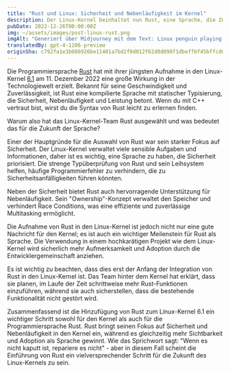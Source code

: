 ```yaml
---
title: "Rust und Linux: Sicherheit und Nebenläufigkeit im Kernel"
description: Der Linux-Kernel beinhaltet nun Rust, eine Sprache, die Zuverlässigkeit und Leistung betont. Dies markiert einen bedeutenden Meilenstein für Rust und den Kernel.
pubDate: 2022-12-26T00:00:00Z
img: ~/assets/images/post-linux-rust.png
imgAlt: "Generiert über Midjourney mit dem Text: Linux penguin playing with a crab from the Rust programming language, antarctica, layered paper art, diorama, shadowbox, volumetric lighting --v 4"
translatedBy: gpt-4-1106-preview
originSha: c792fa1e3b086926be11401a7bd2f0d012f62d0d098f1dbeff6f45bffcd0f4fd
---
```


Die Programmiersprache [Rust](https://www.rust-lang.org) hat mit ihrer jüngsten Aufnahme in den Linux-Kernel [6.1](https://lkml.org/lkml/2022/12/11/206) am 11. Dezember 2022 eine große Wirkung in der Technologiewelt erzielt. Bekannt für seine Geschwindigkeit und Zuverlässigkeit, ist Rust eine kompilierte Sprache mit statischer Typisierung, die Sicherheit, Nebenläufigkeit und Leistung betont. Wenn du mit C++ vertraut bist, wirst du die Syntax von Rust leicht zu erlernen finden.

Warum also hat das Linux-Kernel-Team Rust ausgewählt und was bedeutet das für die Zukunft der Sprache?

Einer der Hauptgründe für die Auswahl von Rust war sein starker Fokus auf Sicherheit. Der Linux-Kernel verwaltet viele sensible Aufgaben und Informationen, daher ist es wichtig, eine Sprache zu haben, die Sicherheit priorisiert. Die strenge Typüberprüfung von Rust und sein Leihsystem helfen, häufige Programmierfehler zu verhindern, die zu Sicherheitsanfälligkeiten führen könnten.

Neben der Sicherheit bietet Rust auch hervorragende Unterstützung für Nebenläufigkeit. Sein "Ownership"-Konzept verwaltet den Speicher und verhindert Race Conditions, was eine effiziente und zuverlässige Multitasking ermöglicht.

Die Aufnahme von Rust in den Linux-Kernel ist jedoch nicht nur eine gute Nachricht für den Kernel; es ist auch ein wichtiger Meilenstein für Rust als Sprache. Die Verwendung in einem hochkarätigen Projekt wie dem Linux-Kernel wird sicherlich mehr Aufmerksamkeit und Adoption durch die Entwicklergemeinschaft anziehen.

Es ist wichtig zu beachten, dass dies erst der Anfang der Integration von Rust in den Linux-Kernel ist. Das Team hinter dem Kernel hat erklärt, dass sie planen, im Laufe der Zeit schrittweise mehr Rust-Funktionen einzuführen, während sie auch sicherstellen, dass die bestehende Funktionalität nicht gestört wird.

Zusammenfassend ist die Hinzufügung von Rust zum Linux-Kernel 6.1 ein wichtiger Schritt sowohl für den Kernel als auch für die Programmiersprache Rust. Rust bringt seinen Fokus auf Sicherheit und Nebenläufigkeit in den Kernel ein, während es gleichzeitig mehr Sichtbarkeit und Adoption als Sprache gewinnt. Wie das Sprichwort sagt: "Wenn es nicht kaputt ist, repariere es nicht" - aber in diesem Fall scheint die Einführung von Rust ein vielversprechender Schritt für die Zukunft des Linux-Kernels zu sein.
